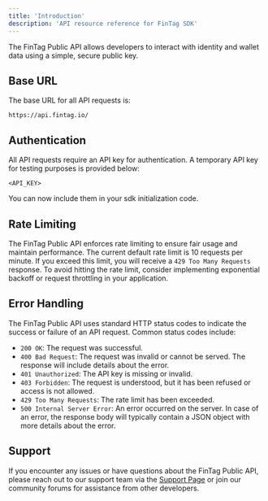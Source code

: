 ```yaml
---
title: 'Introduction'
description: 'API resource reference for FinTag SDK'
---
```



The FinTag Public API allows developers to interact with identity and wallet data using a simple, secure public key.

## Base URL
The base URL for all API requests is:

```cURL
https://api.fintag.io/
```


## Authentication
All API requests require an API key for authentication. A temporary API key for testing purposes is provided below:


```
<API_KEY>
```

You can now include them in your sdk initialization code.

## Rate Limiting
The FinTag Public API enforces rate limiting to ensure fair usage and maintain performance. The current default rate limit is 10 requests per minute. If you exceed this limit, you will receive a `429 Too Many Requests` response. To avoid hitting the rate limit, consider implementing exponential backoff or request throttling in your application.

## Error Handling
The FinTag Public API uses standard HTTP status codes to indicate the success or failure of an API request. Common status codes include:
- `200 OK`: The request was successful.
- `400 Bad Request`: The request was invalid or cannot be served. The response will include details about the error.
- `401 Unauthorized`: The API key is missing or invalid.
- `403 Forbidden`: The request is understood, but it has been refused or access is not allowed.
- `429 Too Many Requests`: The rate limit has been exceeded.
- `500 Internal Server Error`: An error occurred on the server.
In case of an error, the response body will typically contain a JSON object with more details about the error.

## Support
If you encounter any issues or have questions about the FinTag Public API, please reach out to our support team via the [Support Page](../resources/support) or join our community forums for assistance from other developers.